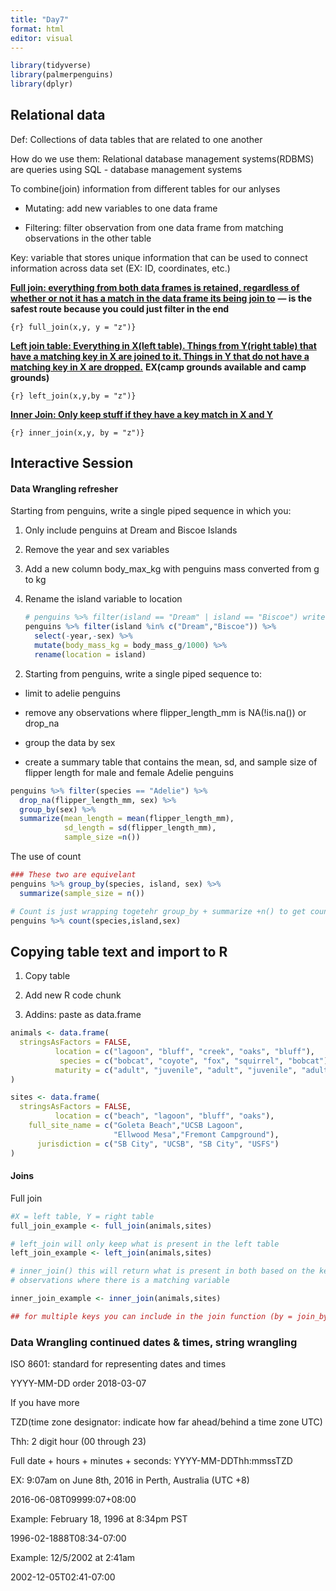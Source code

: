 ```yaml
---
title: "Day7"
format: html
editor: visual
---
```


```r
library(tidyverse)
library(palmerpenguins)
library(dplyr)

```

## Relational data

Def: Collections of data tables that are related to one another

How do we use them: Relational database management systems(RDBMS) are queries using SQL - database management systems

To combine(join) information from different tables for our anlyses

-   Mutating: add new variables to one data frame

-   Filtering: filter observation from one data frame from matching observations in the other table

Key: variable that stores unique information that can be used to connect information across data set (EX: ID, coordinates, etc.)

[**Full join: everything from both data frames is retained, regardless of whether or not it has a match in the data frame its being join to**]{.underline} **--- is the safest route because you could just filter in the end**

`{r} full_join(x,y, y = "z")}`

[**Left join table: Everything in X(left table). Things from Y(right table) that have a matching key in X are joined to it. Things in Y that do not have a matching key in X are dropped.**]{.underline} **EX(camp grounds available and camp grounds)**

`{r} left_join(x,y,by = "z")}`

[**Inner Join: Only keep stuff if they have a key match in X and Y**]{.underline}

`{r} inner_join(x,y, by = "z")}`

## Interactive Session

#### Data Wrangling refresher

Starting from penguins, write a single piped sequence in which you:

1.  Only include penguins at Dream and Biscoe Islands

2.  Remove the year and sex variables

3.  Add a new column body_max_kg with penguins mass converted from g to kg

4.  Rename the island variable to location

    ```r
    # penguins %>% filter(island == "Dream" | island == "Biscoe") write in a better way
    penguins %>% filter(island %in% c("Dream","Biscoe")) %>% 
      select(-year,-sex) %>% 
      mutate(body_mass_kg = body_mass_g/1000) %>% 
      rename(location = island)
      
    ```

<!-- -->

2.  Starting from penguins, write a single piped sequence to:

-   limit to adelie penguins

-   remove any observations where flipper_length_mm is NA(!is.na()) or drop_na

-   group the data by sex

-   create a summary table that contains the mean, sd, and sample size of flipper length for male and female Adelie penguins

```r
penguins %>% filter(species == "Adelie") %>% 
  drop_na(flipper_length_mm, sex) %>% 
  group_by(sex) %>% 
  summarize(mean_length = mean(flipper_length_mm),
            sd_length = sd(flipper_length_mm),
            sample_size =n())
```

The use of count

```r
### These two are equivelant
penguins %>% group_by(species, island, sex) %>% 
  summarize(sample_size = n())

# Count is just wrapping togetehr group_by + summarize +n() to get counts of observation. Use this when you just want to know how many there are and not really grouping
penguins %>% count(species,island,sex)
```

## Copying table text and import to R

1.  Copy table

2.  Add new R code chunk

3.  Addins: paste as data.frame

```r
animals <- data.frame(
  stringsAsFactors = FALSE,
          location = c("lagoon", "bluff", "creek", "oaks", "bluff"),
           species = c("bobcat", "coyote", "fox", "squirrel", "bobcat"),
          maturity = c("adult", "juvenile", "adult", "juvenile", "adult")
)
```

```r
sites <- data.frame(
  stringsAsFactors = FALSE,
          location = c("beach", "lagoon", "bluff", "oaks"),
    full_site_name = c("Goleta Beach","UCSB Lagoon",
                       "Ellwood Mesa","Fremont Campground"),
      jurisdiction = c("SB City", "UCSB", "SB City", "USFS")
)
```

#### Joins

Full join

```r
#X = left table, Y = right table
full_join_example <- full_join(animals,sites)

# left_join will only keep what is present in the left table
left_join_example <- left_join(animals,sites)

# inner_join() this will return what is present in both based on the key only
# observations where there is a matching variable 

inner_join_example <- inner_join(animals,sites)

## for multiple keys you can include in the join function (by = join_by(location)) in this case location
```

### Data Wrangling continued dates & times, string wrangling

ISO 8601: standard for representing dates and times

YYYY-MM-DD order 2018-03-07

If you have more

TZD(time zone designator: indicate how far ahead/behind a time zone UTC)

Thh: 2 digit hour (00 through 23)

Full date + hours + minutes + seconds: YYYY-MM-DDThh:mmssTZD

EX: 9:07am on June 8th, 2016 in Perth, Australia (UTC +8)

2016-06-08T09999:07+08:00

Example: February 18, 1996 at 8:34pm PST

1996-02-1888T08:34-07:00

Example: 12/5/2002 at 2:41am

2002-12-05T02:41-07:00
